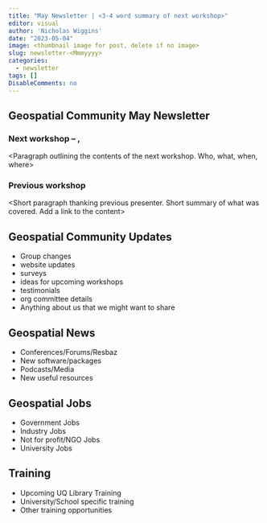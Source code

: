 ```yaml
---
title: "May Newsletter | <3-4 word summary of next workshop>"
editor: visual
author: 'Nicholas Wiggins'
date: "2023-05-04"
image: <thumbnail image for post, delete if no image>
slug: newsletter-<Mmmyyyy>
categories:
  - newsletter
tags: []
DisableComments: no
---
```


## Geospatial Community May Newsletter

### Next workshop -- <DATE>, <TIME>

\<Paragraph outlining the contents of the next workshop. Who, what, when, where\>

### Previous workshop

\<Short paragraph thanking previous presenter. Short summary of what was covered. Add a link to the content\>

## Geospatial Community Updates

<Optional Section about our community>

-   Group changes
-   website updates
-   surveys
-   ideas for upcoming workshops
-   testimonials
-   org committee details
-   Anything about us that we might want to share

## Geospatial News

<Optional section covering broader geospatial news>

-   Conferences/Forums/Resbaz
-   New software/packages
-   Podcasts/Media
-   New useful resources

## Geospatial Jobs

<Optional section listing geospatial job vacancies>

-   Government Jobs
-   Industry Jobs
-   Not for profit/NGO Jobs
-   University Jobs

## Training

<Optional section on GeoSpatial training opportunities>

-   Upcoming UQ Library Training
-   University/School specific training
-   Other training opportunities
